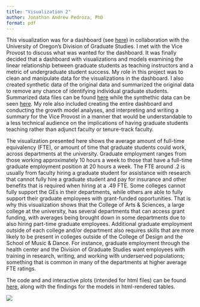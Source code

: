 ```yaml
---
title: "Visualization 2"
author: Jonathan Andrew Pedroza, PhD
format: pdf
---
```


This visualization was for a dashboard (see [here](https://jpedroza1228.github.io/gradschool_dashboard/)) in collaboration with the University of Oregon's Division of Graduate Studies. I met with the Vice Provost to discuss what was wanted for the dashboard. It was finally decided that a dashboard with visualizations and models examining the linear relationship between graduate students as teaching instructors and a metric of undergraduate student success. My role in this project was to clean and manipulate data for the visualizations in the dashboard. I also created synthetic data of the original data and summarized the original data to remove any chance of identifying individual graduate students. Summarized data files can be found [here](https://github.com/jpedroza1228/gradschool_dashboard/tree/main/pushable_data) while the synthethic data can be seen [here](https://github.com/jpedroza1228/gradschool_dashboard/tree/main/synthetic_data). My role also included creating the entire dashboard and conducting the growth model analyses, and interpreting and writing a summary for the Vice Provost in a manner that would be understandable to a less technical audience on the implications of having graduate students teaching rather than adjunct faculty or tenure-track faculty.  

The visualization presented here shows the average amount of full-time equivalency (FTE), or amount of time that graduate students could work, across departments at the university. Graduate employment ranges from those working approximately 10 hours a week to those that have a full-time graduate employment position at 20 hours a week. The FTE around .2 is usually from faculty hiring a graduate student for assistance with research that cannot fully hire a graduate student and pay for insurance and other benefits that is required when hiring at a .49 FTE. Some colleges cannot fully support the GEs in their departments, while others are able to fully support their graduate employees with grant-funded opportunities. That is why this visualization shows that the College of Arts & Sciences, a large college at the university, has several departments that can access grant funding, with averages being brought down in some departments due to also hiring part-time graduate employees. Additional graduate employment outside of each college and/or department also requires skills that are more likely to be present in colleges outside of the College of Design and the School of Music & Dance. For instance, graduate employment through the health center and the Division of Graduate Studies want employees with training in research, writing, and working with underserved populations; something that is common in many of the departments at higher average FTE ratings.

The code and and interactive plots (intended for html files) can be found [here](), along with the findings for the models in html-rendered tables.

![](C:/Users/Jonathan/Documents/github_projects/projects_portfolio_and_practice/projects/visualization_portfolio/Average FTE UO Departments.png)